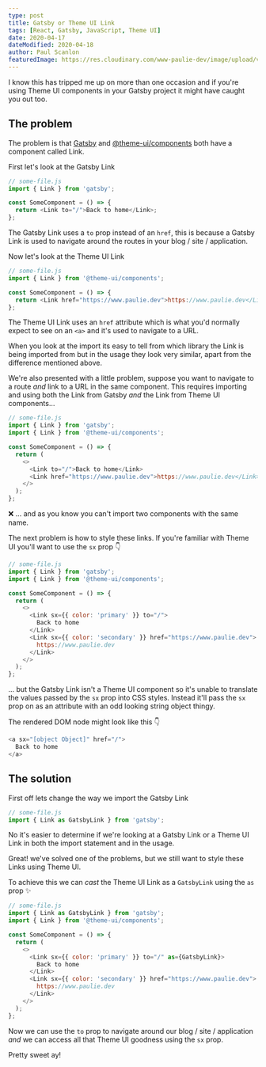 ```yaml
---
type: post
title: Gatsby or Theme UI Link
tags: [React, Gatsby, JavaScript, Theme UI]
date: 2020-04-17
dateModified: 2020-04-18
author: Paul Scanlon
featuredImage: https://res.cloudinary.com/www-paulie-dev/image/upload/v1595915564/paulie.dev/2020/04/gatsby-or-theme-ui-link_eofadh.jpg
---
```


I know this has tripped me up on more than one occasion and if you're using Theme UI components in your Gatsby project
it might have caught you out too.

## The problem

The problem is that [Gatsby](https://www.gatsbyjs.org/docs/gatsby-link/) and
[@theme-ui/components](https://theme-ui.com/components/link) both have a component called Link.

First let's look at the Gatsby Link

```javascript
// some-file.js
import { Link } from 'gatsby';

const SomeComponent = () => {
  return <Link to="/">Back to home</Link>;
};
```

The Gatsby Link uses a `to` prop instead of an `href`, this is because a Gatsby Link is used to navigate around the
routes in your blog / site / application.

Now let's look at the Theme UI Link

```javascript
// some-file.js
import { Link } from '@theme-ui/components';

const SomeComponent = () => {
  return <Link href="https://www.paulie.dev">https://www.paulie.dev</Link>;
};
```

The Theme UI Link uses an `href` attribute which is what you'd normally expect to see on an `<a>` and it's used to
navigate to a URL.

When you look at the import its easy to tell from which library the Link is being imported from but in the usage they
look very similar, apart from the difference mentioned above.

We're also presented with a little problem, suppose you want to navigate to a route _and_ link to a URL in the same
component. This requires importing and using both the Link from Gatsby _and_ the Link from Theme UI components...

```javascript
// some-file.js
import { Link } from 'gatsby';
import { Link } from '@theme-ui/components';

const SomeComponent = () => {
  return (
    <>
      <Link to="/">Back to home</Link>
      <Link href="https://www.paulie.dev">https://www.paulie.dev</Link>
    </>
  );
};
```

❌ ... and as you know you can't import two components with the same name.

The next problem is how to style these links. If you're familiar with Theme UI you'll want to use the `sx` prop 👇

```javascript
// some-file.js
import { Link } from 'gatsby';
import { Link } from '@theme-ui/components';

const SomeComponent = () => {
  return (
    <>
      <Link sx={{ color: 'primary' }} to="/">
        Back to home
      </Link>
      <Link sx={{ color: 'secondary' }} href="https://www.paulie.dev">
        https://www.paulie.dev
      </Link>
    </>
  );
};
```

... but the Gatsby Link isn't a Theme UI component so it's unable to translate the values passed by the `sx` prop into
CSS styles. Instead it'll pass the `sx` prop on as an attribute with an odd looking string object thingy.

The rendered DOM node might look like this 👇

```javascript
<a sx="[object Object]" href="/">
  Back to home
</a>
```

## The solution

First off lets change the way we import the Gatsby Link

```javascript
// some-file.js
import { Link as GatsbyLink } from 'gatsby';
```

No it's easier to determine if we're looking at a Gatsby Link or a Theme UI Link in both the import statement and in the
usage.

Great! we've solved one of the problems, but we still want to style these Links using Theme UI.

To achieve this we can _cast_ the Theme UI Link as a `GatsbyLink` using the `as` prop ✨

```javascript
// some-file.js
import { Link as GatsbyLink } from 'gatsby';
import { Link } from '@theme-ui/components';

const SomeComponent = () => {
  return (
    <>
      <Link sx={{ color: 'primary' }} to="/" as={GatsbyLink}>
        Back to home
      </Link>
      <Link sx={{ color: 'secondary' }} href="https://www.paulie.dev">
        https://www.paulie.dev
      </Link>
    </>
  );
};
```

Now we can use the `to` prop to navigate around our blog / site / application _and_ we can access all that Theme UI
goodness using the `sx` prop.

Pretty sweet ay!
